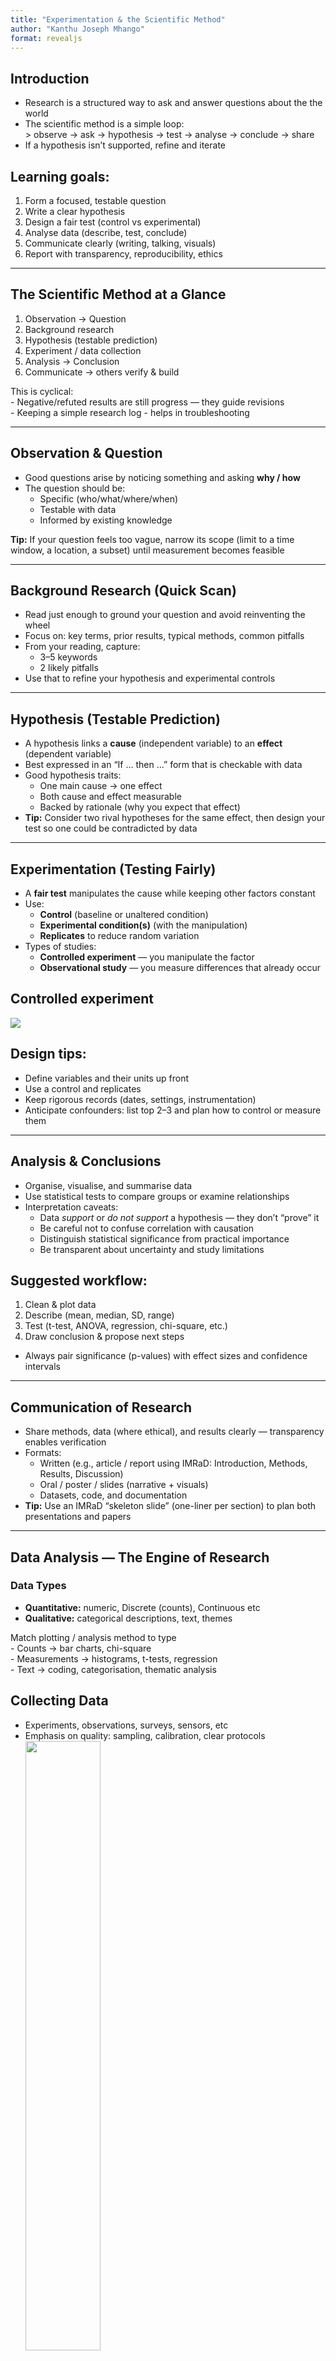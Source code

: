 ```yaml
---
title: "Experimentation & the Scientific Method"
author: "Kanthu Joseph Mhango"
format: revealjs
---
```


## Introduction

- Research is a structured way to ask and answer questions about the the world  
- The scientific method is a simple loop:  
  > observe → ask → hypothesis → test → analyse → conclude → share  
- If a hypothesis isn’t supported, refine and iterate  

## Learning goals:  
  1. Form a focused, testable question  
  2. Write a clear hypothesis  
  3. Design a fair test (control vs experimental)  
  4. Analyse data (describe, test, conclude)  
  5. Communicate clearly (writing, talking, visuals)  
  6. Report with transparency, reproducibility, ethics  

---

## The Scientific Method at a Glance

1. Observation → Question  
2. Background research  
3. Hypothesis (testable prediction)  
4. Experiment / data collection  
5. Analysis → Conclusion  
6. Communicate → others verify & build  

This is cyclical:  
- Negative/refuted results are still progress — they guide revisions  
- Keeping a simple research log - helps in troubleshooting  

---

## Observation & Question

- Good questions arise by noticing something and asking **why / how**  
- The question should be:  
  * Specific (who/what/where/when)  
  * Testable with data  
  * Informed by existing knowledge  

**Tip:** If your question feels too vague, narrow its scope (limit to a time window, a location, a subset) until measurement becomes feasible  

---

## Background Research (Quick Scan)

- Read just enough to ground your question and avoid reinventing the wheel  
- Focus on: key terms, prior results, typical methods, common pitfalls  
- From your reading, capture:  
  * 3–5 keywords  
  * 2 likely pitfalls  
- Use that to refine your hypothesis and experimental controls  

---

## Hypothesis (Testable Prediction)

- A hypothesis links a **cause** (independent variable) to an **effect** (dependent variable)  
- Best expressed in an “If … then …” form that is checkable with data  
- Good hypothesis traits:  
  * One main cause → one effect  
  * Both cause and effect measurable  
  * Backed by rationale (why you expect that effect)  

- **Tip:** Consider two rival hypotheses for the same effect, then design your test so one could be contradicted by data  

---

## Experimentation (Testing Fairly)

- A **fair test** manipulates the cause while keeping other factors constant  
- Use:  
  * **Control** (baseline or unaltered condition)  
  * **Experimental condition(s)** (with the manipulation)  
  * **Replicates** to reduce random variation  

- Types of studies:  
  * **Controlled experiment** — you manipulate the factor  
  * **Observational study** — you measure differences that already occur

## Controlled experiment

![](control.png)


## Design tips:  
  * Define variables and their units up front  
  * Use a control and replicates  
  * Keep rigorous records (dates, settings, instrumentation)  
  * Anticipate confounders: list top 2–3 and plan how to control or measure them  

---

## Analysis & Conclusions

- Organise, visualise, and summarise data
- Use statistical tests to compare groups or examine relationships  
- Interpretation caveats:  
  * Data *support* or *do not support* a hypothesis — they don’t “prove” it  
  * Be careful not to confuse correlation with causation  
  * Distinguish statistical significance from practical importance  
  * Be transparent about uncertainty and study limitations  

## Suggested workflow:  
  1. Clean & plot data  
  2. Describe (mean, median, SD, range)  
  3. Test (t-test, ANOVA, regression, chi-square, etc.)  
  4. Draw conclusion & propose next steps  

- Always pair significance (p-values) with effect sizes and confidence intervals  

---

## Communication of Research

- Share methods, data (where ethical), and results clearly — transparency enables verification  
- Formats:  
  * Written (e.g., article / report using IMRaD: Introduction, Methods, Results, Discussion)  
  * Oral / poster / slides (narrative + visuals)  
  * Datasets, code, and documentation  

- **Tip:** Use an IMRaD “skeleton slide” (one-liner per section) to plan both presentations and papers  

---

## Data Analysis — The Engine of Research

### Data Types

- **Quantitative:** numeric, Discrete (counts), Continuous etc  
- **Qualitative:** categorical descriptions, text, themes  

Match plotting / analysis method to type  
- Counts → bar charts, chi-square  
- Measurements → histograms, t-tests, regression  
- Text → coding, categorisation, thematic analysis  

## Collecting Data

- Experiments, observations, surveys, sensors, etc  
- Emphasis on quality: sampling, calibration, clear protocols 
![](datacol.png){width=50%}

## Processing & Cleaning

- Standardise formats, handle missing values, detect outliers  
- Document every transformation— “garbage in, garbage out”  
![](outliers.jpg){width=50%}

## Statistical Techniques

- **Descriptive:** summary statistics, tables, graphs  
- **Inferential:** hypothesis testing, confidence intervals  
![](lsm.png)
---

## Principles of Scientific Reporting

### Transparency & Openness

- Describe methods in detail, share raw data/code (when possible), report all results (including negative)  
- Make your work understandable & reproducible  


### Reproducibility & Replicability

- **Reproducible:** same data + same analysis → same results  
- **Replicable:** new data + same methodology → similar results  
- Provide enough detail for others to repeat your work  

## Principles continued
### Proper Citation & Acknowledgment

- Give credit to prior work, data, methods  
- Cite consistently so readers can trace your sources  
- Disclose funding, acknowledgments, and potential conflicts  

### Ethics & Integrity

- Report honestly — no fabrication, falsification, or selective reporting  
- Adhere to ethical protocols (especially with humans/animals)  
- Disclose conflicts of interest  
- Correct the record if errors are discovered  

---

## Conclusion

- The scientific method is a simple cycle: ask → guess → test → analyse → share  
- Data analysis transforms observations into evidence  
- Communication turns evidence into collective knowledge  
- Good reporting practices sustain trust in research  
- With curiosity, rigor, clarity, and honesty, personal insight becomes collective progress  

